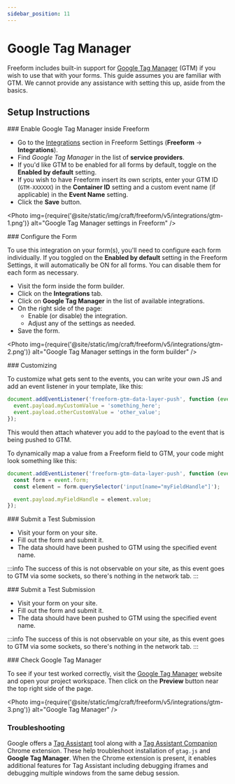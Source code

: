 ```yaml
---
sidebar_position: 11
---
```



# Google Tag Manager

Freeform includes built-in support for [Google Tag Manager](https://tagmanager.google.com/) (GTM) if you wish to use that with your forms. This guide assumes you are familiar with GTM. We cannot provide any assistance with setting this up, aside from the basics.

## Setup Instructions

<VerticalStepWrapper>
<StepMarkdown>
### Enable Google Tag Manager inside Freeform

- Go to the [Integrations](../configuration/settings.mdx#integrations) section in Freeform Settings (**Freeform** → **Integrations**).
- Find _Google Tag Manager_ in the list of **service providers**.
- If you'd like GTM to be enabled for all forms by default, toggle on the **Enabled by default** setting.
- If you wish to have Freeform insert its own scripts, enter your GTM ID (`GTM-XXXXXX`) in the **Container ID** setting and a custom event name (if applicable) in the **Event Name** setting.
- Click the **Save** button.

<Photo
  img={require('@site/static/img/craft/freeform/v5/integrations/gtm-1.png')}
  alt="Google Tag Manager settings in Freeform"
/>

</StepMarkdown>
<StepMarkdown>
### Configure the Form

To use this integration on your form(s), you'll need to configure each form individually. If you toggled on the **Enabled by default** setting in the Freeform Settings, it will automatically be ON for all forms. You can disable them for each form as necessary.

- Visit the form inside the form builder.
- Click on the **Integrations** tab.
- Click on **Google Tag Manager** in the list of available integrations.
- On the right side of the page:
  - Enable (or disable) the integration.
  - Adjust any of the settings as needed.
- Save the form.

<Photo
  img={require('@site/static/img/craft/freeform/v5/integrations/gtm-2.png')}
  alt="Google Tag Manager settings in the form builder"
/>

</StepMarkdown>
<StepMarkdown>
### Customizing

To customize what gets sent to the events, you can write your own JS and add an event listener in your template, like this:

```js
document.addEventListener('freeform-gtm-data-layer-push', function (event) {
  event.payload.myCustomValue = 'something_here';
  event.payload.otherCustomValue = 'other_value';
});
```

This would then attach whatever you add to the payload to the event that is being pushed to GTM.

To dynamically map a value from a Freeform field to GTM, your code might look something like this:

```js
document.addEventListener('freeform-gtm-data-layer-push', function (event) {
  const form = event.form;
  const element = form.querySelector('input[name="myFieldHandle"]');

  event.payload.myFieldHandle = element.value;
});
```

</StepMarkdown>
<StepMarkdown>
### Submit a Test Submission

- Visit your form on your site.
- Fill out the form and submit it.
- The data should have been pushed to GTM using the specified event name.

:::info
The success of this is not observable on your site, as this event goes to GTM via some sockets, so there's nothing in the network tab.
:::

</StepMarkdown>
<StepMarkdown>
### Submit a Test Submission

- Visit your form on your site.
- Fill out the form and submit it.
- The data should have been pushed to GTM using the specified event name.

:::info
The success of this is not observable on your site, as this event goes to GTM via some sockets, so there's nothing in the network tab.
:::

</StepMarkdown>
<StepMarkdown>
### Check Google Tag Manager

To see if your test worked correctly, visit the [Google Tag Manager](https://tagmanager.google.com/) website and open your project workspace. Then click on the **Preview** button near the top right side of the page.

<Photo
  img={require('@site/static/img/craft/freeform/v5/integrations/gtm-3.png')}
  alt="Google Tag Manager"
/>
</StepMarkdown>
<StepMarkdown>
### Troubleshooting

Google offers a [Tag Assistant](https://tagassistant.google.com/) tool along with a [Tag Assistant Companion](https://chrome.google.com/webstore/detail/tag-assistant-companion/jmekfmbnaedfebfnmakmokmlfpblbfdm) Chrome extension. These help troubleshoot installation of `gtag.js` and **Google Tag Manager**. When the Chrome extension is present, it enables additional features for Tag Assistant including debugging iframes and debugging multiple windows from the same debug session.

</StepMarkdown>
</VerticalStepWrapper>
